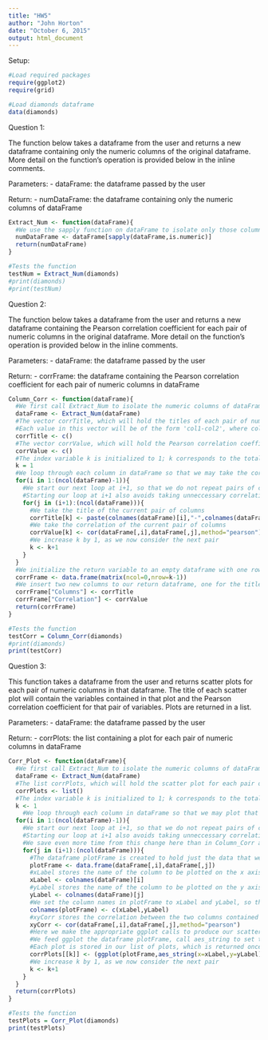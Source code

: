 ```yaml
---
title: "HW5"
author: "John Horton"
date: "October 6, 2015"
output: html_document
---
```


Setup:

```r
#Load required packages
require(ggplot2)
require(grid)

#Load diamonds dataframe
data(diamonds)
```

Question 1:

The function below takes a dataframe from the user and returns a new dataframe containing only the numeric columns of the original dataframe. More detail on the function's operation is provided below in the inline comments.

Parameters:
 - dataFrame: the dataframe passed by the user
 
Return:
 - numDataFrame: the dataframe containing only the numeric columns of dataFrame
 
```r
Extract_Num <- function(dataFrame){
  #We use the sapply function on dataFrame to isolate only those columns in dataFrame for which 'is.numeric' returns 'TRUE'
  numDataFrame <- dataFrame[sapply(dataFrame,is.numeric)]
  return(numDataFrame)
}

#Tests the function
testNum = Extract_Num(diamonds)
#print(diamonds)
#print(testNum)
```

Question 2:

The function below takes a dataframe from the user and returns a new dataframe containing the Pearson correlation coefficient for each pair of numeric columns in the original dataframe. More detail on the function's operation is provided below in the inline comments.

Parameters:
 - dataFrame: the dataframe passed by the user
 
 Return:
  - corrFrame: the dataframe containing the Pearson correlation coefficient for each pair of numeric columns in dataFrame
  
```r
Column_Corr <- function(dataFrame){
  #We first call Extract_Num to isolate the numeric columns of dataFrame
  dataFrame <- Extract_Num(dataFrame)
  #The vector corrTitle, which will hold the titles of each pair of numeric columns, is initialized as an empty vector
  #Each value in this vector will be of the form 'col1-col2', where col1 and col2 are the titles of column 1 and column 2
  corrTitle <- c()
  #The vector corrValue, which will hold the Pearson correlation coefficient for each pair of numeric columns, is initialized as an empty vector
  corrValue <- c()
  #The index variable k is initialized to 1; k corresponds to the total number of non-repeating pairs of numeric columns in dataFrame
  k = 1
  #We loop through each column in dataFrame so that we may take the correlation between that column and the next
  for(i in 1:(ncol(dataFrame)-1)){
    #We start our next loop at i+1, so that we do not repeat pairs of columns
    #Starting our loop at i+1 also avoids taking unneccessary correlations between a column and itself, i.e. we do not take the correlation between carat and carat, as that is obviously 1
    for(j in (i+1):(ncol(dataFrame))){
      #We take the title of the current pair of columns
      corrTitle[k] <- paste(colnames(dataFrame)[i],"-",colnames(dataFrame)[j],sep="")
      #We take the correlation of the current pair of columns
      corrValue[k] <- cor(dataFrame[,i],dataFrame[,j],method="pearson")
      #We increase k by 1, as we now consider the next pair
      k <- k+1
    }
  }
  #We initialize the return variable to an empty dataframe with one row for each pair of columns taken above
  corrFrame <- data.frame(matrix(ncol=0,nrow=k-1))
  #We insert two new columns to our return dataframe, one for the title of each pair of columns, another for the correlation of each pair of columns
  corrFrame["Columns"] <- corrTitle
  corrFrame["Correlation"] <- corrValue
  return(corrFrame)
}

#Tests the function
testCorr = Column_Corr(diamonds)
#print(diamonds)
print(testCorr)

```

Question 3:

This function takes a dataframe from the user and returns scatter plots for each pair of numeric columns in that dataframe. The title of each scatter plot will contain the variables contained in that plot and the Pearson correlation coefficient for that pair of variables. Plots are returned in a list.

Parameters:
 - dataFrame: the dataframe passed by the user
 
Return:
 - corrPlots: the list containing a plot for each pair of numeric columns in dataFrame
 
```r
Corr_Plot <- function(dataFrame){
  #We first call Extract_Num to isolate the numeric columns of dataFrame
  dataFrame <- Extract_Num(dataFrame)
  #The list corrPlots, which will hold the scatter plot for each pair of numeric columns, is initialized as an empty list
  corrPlots <- list()
  #The index variable k is initialized to 1; k corresponds to the total number of non-repeating pairs of numeric columns in dataFrame
  k <- 1
    #We loop through each column in dataFrame so that we may plot that column and the next, and take their correlation
  for(i in 1:(ncol(dataFrame)-1)){
    #We start our next loop at i+1, so that we do not repeat pairs of columns
    #Starting our loop at i+1 also avoids taking unneccessary correlations between a column and itself, i.e. we do not take the correlation between carat and carat, as that is obviously 1
    #We save even more time from this change here than in Column_Corr as we avoid producing unneccessary plots, important here because producing each plot takes a noticeable amount of computing time 
    for(j in (i+1):(ncol(dataFrame))){
      #The dataframe plotFrame is created to hold just the data that we wish to plot in this iteration of the loop
      plotFrame <- data.frame(dataFrame[,i],dataFrame[,j])
      #xLabel stores the name of the column to be plotted on the x axis, so we may avoid calling a function inside our aes call below
      xLabel <- colnames(dataFrame)[i]
      #yLabel stores the name of the column to be plotted on the y axis, so we may avoid calling a function inside our aes call below
      yLabel <- colnames(dataFrame)[j]
      #We set the column names in plotFrame to xLabel and yLabel, so that ggplot will recognize them
      colnames(plotFrame) <- c(xLabel,yLabel)
      #xyCorr stores the correlation between the two columns contained in this plot, which will be added to the title of this plot as per the question prompt
      xyCorr <- cor(dataFrame[,i],dataFrame[,j],method="pearson")
      #Here we make the appropriate ggplot calls to produce our scatter plot
      #We feed ggplot the dataframe plotFrame, call aes_string to set the axes, call geom_point to produce a scatter plot rather than another type of graph, and call ggtitle to give the plot the desired title
      #Each plot is stored in our list of plots, which is returned once we have gone through both loops
      corrPlots[[k]] <- (ggplot(plotFrame,aes_string(x=xLabel,y=yLabel))+geom_point()+ggtitle(paste("Correlation between",xLabel,"and",yLabel,":",xyCorr)))
      #We increase k by 1, as we now consider the next pair
      k <- k+1
    }
  }
  return(corrPlots)
}

#Tests the function
testPlots = Corr_Plot(diamonds)
print(testPlots)
```
